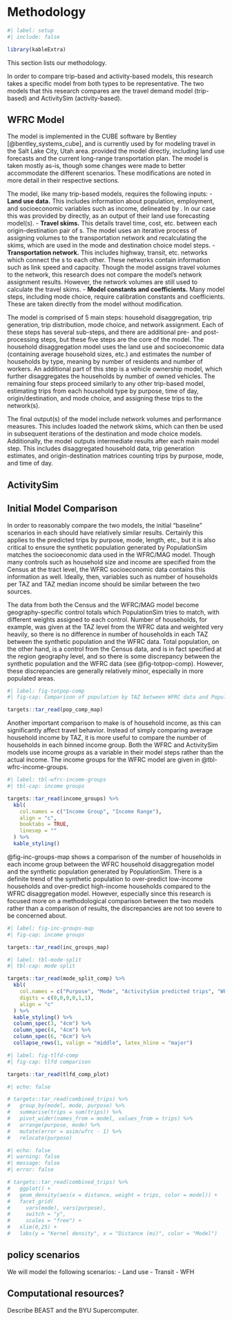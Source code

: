 # Methodology {#sec-methods}

```r
#| label: setup
#| include: false

library(kableExtra)
```


This section lists our methodology.

<!-- We will compare models... -->

<!-- We will forecast several scenarios. -->

In order to compare trip-based and activity-based models, this research takes a specific model from both types to be representative.
The two models that this research compares are the \acr{WFRC} travel demand model (trip-based) and ActivitySim (activity-based).

## WFRC Model

The \acr{WFRC} model is implemented in the CUBE software by Bentley [@bentley_systems_cube], and is currently used by \acr{WFRC} for modeling travel in the Salt Lake City, Utah area.
\acr{WFRC} provided the model directly, including land use forecasts and the current long-range transportation plan.
The model is taken mostly as-is, though some changes were made to better accommodate the different scenarios.
These modifications are noted in more detail in their respective sections.

The \acr{WFRC} model, like many trip-based models, requires the following inputs:
- **Land use data.** This includes information about population, employment, and socioeconomic variables such as income, delineated by \acr{TAZ}.
In our case this was provided by \acr{WFRC} directly, as an output of their land use forecasting model(s).
- **Travel skims.** This details travel time, cost, etc. between each origin-destination pair of \acr{TAZ}s.
The \acr{WFRC} model uses an iterative process of assigning volumes to the transportation network and recalculating the skims, which are used in the mode and destination choice model steps.
- **Transportation network.** This includes highway, transit, etc. networks which connect the \acr{TAZ}s to each other.
These networks contain information such as link speed and capacity.
Though the \acr{WFRC} model assigns travel volumes to the network, this research does not compare the model's network assignment results.
However, the network volumes are still used to calculate the travel skims.
- **Model constants and coefficients.** Many model steps, including mode choice, require calibration constants and coefficients.
These are taken directly from the \acr{WFRC} model without modification.

The model is comprised of 5 main steps: household disaggregation, trip generation, trip distribution, mode choice, and network assignment.
Each of these steps has several sub-steps, and there are additional pre- and post-processing steps, but these five steps are the core of the model.
The household disaggregation model uses the land use and socioeconomic data (containing average household sizes, etc.) and estimates the number of households by type, meaning by number of residents and number of workers.
An additional part of this step is a vehicle ownership model, which further disaggregates the households by number of owned vehicles.
The remaining four steps proceed similarly to any other trip-based model, estimating trips from each household type by purpose, time of day, origin/destination, and mode choice, and assigning these trips to the network(s).

The final output(s) of the \acr{WFRC} model include network volumes and performance measures.
This includes loaded the network skims, which can then be used in subsequent iterations of the destination and mode choice models.
Additionally, the model outputs intermediate results after each main model step.
This includes disaggregated household data, trip generation estimates, and origin-destination matrices counting trips by purpose, mode, and time of day.

## ActivitySim

<!-- The open-source ActivitySim [@cite] is used as our representative \acr{ABM}. -->
<!-- ActivitySim was developed.... -->
<!-- Many agencies currently use a travel demand model based on ActivitySim in some form [@cite]. -->
<!-- another sentence. -->

<!-- Overview of asim model (inputs, outputs, etc.) (also basic flowchart, tours/trips/etc) -->

<!-- We are getting the input zonal SE data form the WFRC model and using that as targets for our synthetic population generation (via PopulationSim). -->
<!-- We used PopulationSim [@cite] to create the synthetic population to use in ActivitySim. -->
<!-- PopulationSim requires two main categories of inputs: a seed and controls. -->
<!-- The seed comes from XXXXX, and contains a sample of actual (anonymized) individuals and households in the Wasatch Front region. -->
<!-- PopulationSim assigns copies of these seeds to the area in a way that complies with the controls. -->
<!-- The controls contain targets for the synthetic population in categories such as number of households, **et al**. -->
<!-- For this we used a combination of the \acr{TAZ}-level socioeconomic data present in the \acr{WFRC} model and Census tract-level data. -->

## Initial Model Comparison

In order to reasonably compare the two models, the initial "baseline" scenarios in each should have relatively similar results.
Certainly this applies to the predicted trips by purpose, mode, length, etc., but it is also critical to ensure the synthetic population generated by PopulationSim matches the socioeconomic data used in the WFRC/MAG model.
Though many controls such as household size and income are specified from the Census at the tract level, the WFRC socioeconomic data contains this information as well.
Ideally, then, variables such as number of households per TAZ and TAZ median income should be similar between the two sources.

The data from both the Census and the WFRC/MAG model become geography-specific control totals which PopulationSim tries to match, with different weights assigned to each control.
Number of households, for example, was given at the TAZ level from the WFRC data and weighted very heavily, so there is no difference in number of households in each TAZ between the synthetic population and the WFRC data.
Total population, on the other hand, is a control from the Census data, and is in fact specified at the region geography level, and so there is some discrepancy between the synthetic population and the WFRC data (see @fig-totpop-comp).
However, these discrepancies are generally relatively minor, especially in more populated areas.

```r
#| label: fig-totpop-comp
#| fig-cap: Comparison of population by TAZ between WFRC data and PopulationSim synthetic population.

targets::tar_read(pop_comp_map)
```

Another important comparison to make is of household income, as this can significantly affect travel behavior.
Instead of simply comparing average household income by TAZ, it is more useful to compare the number of households in each binned income group.
Both the WFRC and ActivitySim models use income *groups* as a variable in their model steps rather than the actual income.
The income groups for the WFRC model are given in @tbl-wfrc-income-groups.

```r
#| label: tbl-wfrc-income-groups
#| tbl-cap: income groups

targets::tar_read(income_groups) %>% 
  kbl(
    col.names = c("Income Group", "Income Range"),
    align = "c",
    booktabs = TRUE,
    linesep = ""
  ) %>% 
  kable_styling()
```

@fig-inc-groups-map shows a comparison of the number of households in each income group between the WFRC household disaggregation model and the synthetic population generated by PopulationSim.
There is a definite trend of the synthetic population to over-predict low-income households and over-predict high-income households compared to the WFRC disaggregation model.
However, especially since this research is focused more on a methodological comparison between the two models rather than a comparison of results, the discrepancies are not too severe to be concerned about.

```r
#| label: fig-inc-groups-map
#| fig-cap: income groups

targets::tar_read(inc_groups_map)
```



```r
#| label: tbl-mode-split
#| tbl-cap: mode split

targets::tar_read(mode_split_comp) %>% 
  kbl(
    col.names = c("Purpose", "Mode", "ActivitySim predicted trips", "WFRC/MAG predicted trips", "% Error", "% Error (scaled to WFRC/MAG predicted trips)"),
    digits = c(0,0,0,0,1,1),
    align = "c"
  ) %>% 
  kable_styling() %>% 
  column_spec(3, "4cm") %>% 
  column_spec(4, "4cm") %>% 
  column_spec(6, "6cm") %>% 
  collapse_rows(1, valign = "middle", latex_hline = "major")
```

```r
#| label: fig-tlfd-comp
#| fig-cap: tlfd comparison

targets::tar_read(tlfd_comp_plot)
```


<!-- Compare TLFD, hopefully similar. -->

<!-- They are similar! -->
<!-- NOTE: The WFRC model multiplies trips by 100 in mode choice because there are a lot of fractional trips that would be lost to rounding otherwise. -->
<!-- We don't need to do that here (R can handle more than 2 decimal places), so we divided the trips by 100 to get the actual amount. -->

```r
#| echo: false

# targets::tar_read(combined_trips) %>%
#   group_by(model, mode, purpose) %>%
#   summarise(trips = sum(trips)) %>%
#   pivot_wider(names_from = model, values_from = trips) %>%
#   arrange(purpose, mode) %>%
#   mutate(error = asim/wfrc - 1) %>%
#   relocate(purpose)
```

```r
#| echo: false
#| warning: false
#| message: false
#| error: false

# targets::tar_read(combined_trips) %>%
#   ggplot() +
#   geom_density(aes(x = distance, weight = trips, color = model)) +
#   facet_grid(
#     vars(mode), vars(purpose),
#     switch = "y",
#     scales = "free") +
#   xlim(0,25) +
#   labs(y = "Kernel density", x = "Distance (mi)", color = "Model")
```



## policy scenarios

We will model the following scenarios:
- Land use
- Transit
- WFH

## Computational resources?

Describe BEAST and the BYU Supercomputer.

